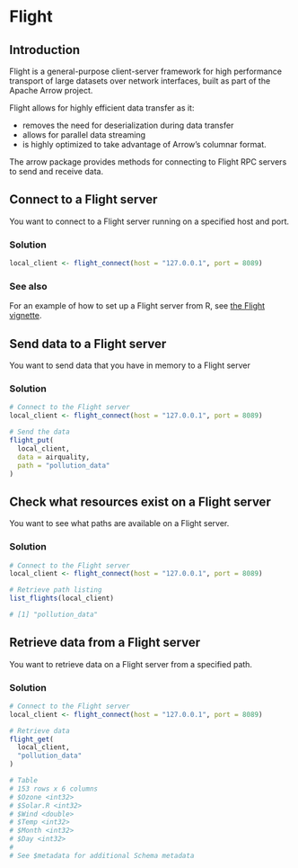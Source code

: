 # Flight

## Introduction

Flight is a general-purpose client-server framework for high performance 
transport of large datasets over network interfaces, built as part of the 
Apache Arrow project.

Flight allows for highly efficient data transfer as it:

* removes the need for deserialization during data transfer
* allows for parallel data streaming
* is highly optimized to take advantage of Arrow’s columnar format.

The arrow package provides methods for connecting to Flight RPC servers to send 
and receive data.

## Connect to a Flight server

You want to connect to a Flight server running on a specified host and port.

### Solution

```r
local_client <- flight_connect(host = "127.0.0.1", port = 8089)
```

### See also

For an example of how to set up a Flight server from R, see 
[the Flight vignette](https://arrow.apache.org/docs/r/articles/flight.html).

## Send data to a Flight server

You want to send data that you have in memory to a Flight server

### Solution

```r
# Connect to the Flight server
local_client <- flight_connect(host = "127.0.0.1", port = 8089)

# Send the data
flight_put(
  local_client,
  data = airquality,
  path = "pollution_data"
)
```

## Check what resources exist on a Flight server

You want to see what paths are available on a Flight server.

### Solution

```r
# Connect to the Flight server
local_client <- flight_connect(host = "127.0.0.1", port = 8089)

# Retrieve path listing
list_flights(local_client)
```

```r
# [1] "pollution_data"
```


## Retrieve data from a Flight server

You want to retrieve data on a Flight server from a specified path.

### Solution

```r
# Connect to the Flight server
local_client <- flight_connect(host = "127.0.0.1", port = 8089)

# Retrieve data
flight_get(
  local_client,
  "pollution_data"
)
```

```r
# Table
# 153 rows x 6 columns
# $Ozone <int32>
# $Solar.R <int32>
# $Wind <double>
# $Temp <int32>
# $Month <int32>
# $Day <int32>
# 
# See $metadata for additional Schema metadata
```
